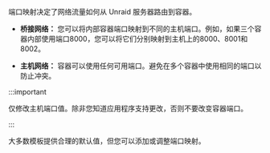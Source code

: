 端口映射决定了网络流量如何从 Unraid 服务器路由到容器。

- **桥接网络：** 您可以将内部容器端口映射到不同的主机端口。例如，如果三个容器内部使用端口8000，您可以将它们分别映射到主机上的8000、8001和8002。

- **主机网络：** 容器可以使用任何可用端口。避免在多个容器中使用相同的端口以防止冲突。

:::important

仅修改主机端口值。除非您知道应用程序支持更改，否则不要改变容器端口。

:::

大多数模板提供合理的默认值，但您可以添加或调整端口映射。
